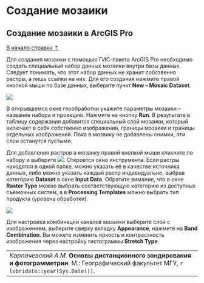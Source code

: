 # Создание мозаики {#mosaic}

## Создание мозаики в ArcGIS Pro {#mosaic-arcgis}
[В начало справки ⇡](#mosaic)

Для создания мозаики с помощью ГИС-пакета ArcGIS Pro необходимо создать специальный набор данных мозаики внутри базы данных. Следует понимать, что этот набор данных не хранит собственно растры, а лишь ссылки на них. Для его создания нажмите правой кнопкой мыши по базе данных, выберите пункт **New – Mosaic Dataset**.


![](images/Ref03/New_Mosaic.png)


В открывшемся окне геообработки укажите параметры мозаики – название набора и проекцию. Нажмите на кнопку **Run**. В результате в таблицу содержания добавится специальный слой мозаики, который включает в себя собственно изображения, границы мозаики и границы отдельных изображений. Пока в мозаику не добавлены снимки, эти слои останутся пустыми.

Для добавления растров в мозаику правой кнопкой мыши кликните по набору и выберите ![](images/Ref03/Add_Rasters.png). Откроется окно инструмента. Если растры находятся в одной папке, можно указать её в качестве источника данных, либо можно указать каждый растр индивидуально, выбрав категорию **Dataset** в окне **Input Data**. Обратите вимание, что в окне **Raster Type** можно выбрать соответствующую категорию из доступных съёмочных систем, а в **Processing Templates** можно выбрать тип продукта (уровень обработки).


![](images/Ref03/Raster_Dataset.png)


Для настройки комбинации каналов мозаики выберите слой с изображением, выберите сверху вкладку **Appearance**, нажмите на **Band Combination**. Вы можете изменить яркость и контрастность изображения через настройку гистограммы **Stretch Type**.




----
_Карпачевский А.М._ **Основы дистанционного зондирования и фотограмметрии**. М.: Географический факультет МГУ, `r lubridate::year(Sys.Date())`.
----